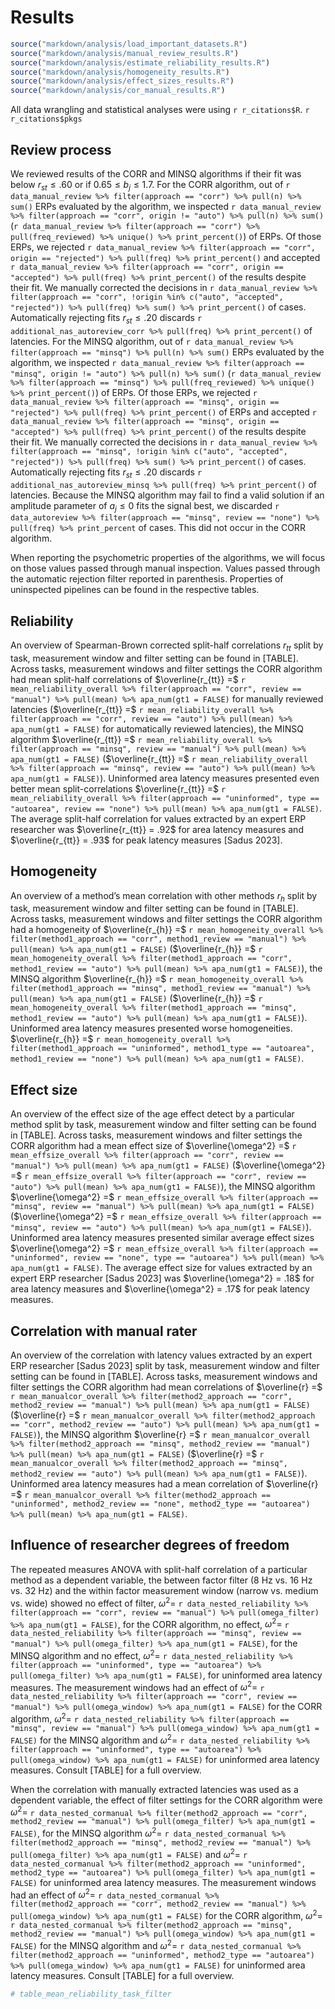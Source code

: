# Results
```r
source("markdown/analysis/load_important_datasets.R")
source("markdown/analysis/manual_review_results.R")
source("markdown/analysis/estimate_reliability_results.R")
source("markdown/analysis/homogeneity_results.R")
source("markdown/analysis/effect_sizes_results.R")
source("markdown/analysis/cor_manual_results.R")
```

All data wrangling and statistical analyses were using `r r_citations$R`. `r r_citations$pkgs`

## Review process
We reviewed results of the CORR and MINSQ algorithms if their fit was below $r_{st} \le .60$ or if $0.65 \le b_j \le 1.7$. For the CORR algorithm, out of `r data_manual_review %>% filter(approach == "corr") %>% pull(n) %>% sum()` ERPs evaluated by the algorithm, we inspected `r data_manual_review %>% filter(approach == "corr", origin != "auto") %>% pull(n) %>% sum()` (`r data_manual_review %>% filter(approach == "corr") %>% pull(freq_reviewed) %>% unique() %>% print_percent()`) of ERPs. Of those ERPs, we rejected `r data_manual_review %>% filter(approach == "corr", origin == "rejected") %>% pull(freq) %>% print_percent()` and accepted `r data_manual_review %>% filter(approach == "corr", origin == "accepted") %>% pull(freq) %>% print_percent()` of the results despite their fit. We manually corrected the decisions in `r data_manual_review %>% filter(approach == "corr", !origin %in% c("auto", "accepted", "rejected")) %>% pull(freq) %>% sum() %>% print_percent()` of cases. Automatically rejecting fits $r_{st} \le .20$ discards `r additional_nas_autoreview_corr %>% pull(freq) %>% print_percent()` of latencies. For the MINSQ algorithm, out of `r data_manual_review %>% filter(approach == "minsq") %>% pull(n) %>% sum()` ERPs evaluated by the algorithm, we inspected `r data_manual_review %>% filter(approach == "minsq", origin != "auto") %>% pull(n) %>% sum()` (`r data_manual_review %>% filter(approach == "minsq") %>% pull(freq_reviewed) %>% unique() %>% print_percent()`) of ERPs. Of those ERPs, we rejected `r data_manual_review %>% filter(approach == "minsq", origin == "rejected") %>% pull(freq) %>% print_percent()` of ERPs and accepted `r data_manual_review %>% filter(approach == "minsq", origin == "accepted") %>% pull(freq) %>% print_percent()` of the results despite their fit. We manually corrected the decisions in `r data_manual_review %>% filter(approach == "minsq", !origin %in% c("auto", "accepted", "rejected")) %>% pull(freq) %>% sum() %>% print_percent()` of cases. Automatically rejecting fits $r_{st} \le .20$ discards `r additional_nas_autoreview_minsq %>% pull(freq) %>% print_percent()` of latencies. Because the MINSQ algorithm may fail to find a valid solution if an amplitude parameter of $a_j \le 0$ fits the signal best, we discarded `r data_autoreview %>% filter(approach == "minsq", review == "none") %>% pull(freq) %>% print_percent` of cases. This did not occur in the CORR algorithm.

When reporting the psychometric properties of the algorithms, we will focus on those values passed through manual inspection. Values passed through the automatic rejection filter reported in parenthesis. Properties of uninspected pipelines can be found in the respective tables.

## Reliability
An overview of Spearman-Brown corrected split-half correlations $r_{tt}$ split by task, measurement window and filter setting can be found in [TABLE]. Across tasks, measurement windows and filter settings the CORR algorithm had mean split-half correlations of $\overline{r_{tt}} =$ `r mean_reliability_overall %>% filter(approach == "corr", review == "manual") %>% pull(mean) %>% apa_num(gt1 = FALSE)` for manually reviewed latencies ($\overline{r_{tt}} =$ `r mean_reliability_overall %>% filter(approach == "corr", review == "auto") %>% pull(mean) %>% apa_num(gt1 = FALSE)` for automatically reviewed latencies), the MINSQ algorithm $\overline{r_{tt}} =$ `r mean_reliability_overall %>% filter(approach == "minsq", review == "manual") %>% pull(mean) %>% apa_num(gt1 = FALSE)` ($\overline{r_{tt}} =$ `r mean_reliability_overall %>% filter(approach == "minsq", review == "auto") %>% pull(mean) %>% apa_num(gt1 = FALSE)`). Uninformed area latency measures presented even better mean split-correlations $\overline{r_{tt}} =$ `r mean_reliability_overall %>% filter(approach == "uninformed", type == "autoarea", review == "none") %>% pull(mean) %>% apa_num(gt1 = FALSE)`. The average split-half correlation for values extracted by an expert ERP researcher was $\overline{r_{tt}} = .92$ for area latency measures and $\overline{r_{tt}} = .93$ for peak latency measures [Sadus 2023].
<!-- Here, I looked at the table 3 in Sadus et al. 2023, averaging values for 8Hz, 16Hz and 32Hz condition -->

## Homogeneity
An overview of a method's mean correlation with other methods $r_h$ split by task, measurement window and filter setting can be found in [TABLE]. Across tasks, measurement windows and filter settings the CORR algorithm had a homogeneity of $\overline{r_{h}} =$ `r mean_homogeneity_overall %>% filter(method1_approach == "corr", method1_review == "manual") %>% pull(mean) %>% apa_num(gt1 = FALSE)` ($\overline{r_{h}} =$ `r mean_homogeneity_overall %>% filter(method1_approach == "corr", method1_review == "auto") %>% pull(mean) %>% apa_num(gt1 = FALSE)`), the MINSQ algorithm $\overline{r_{h}} =$ `r mean_homogeneity_overall %>% filter(method1_approach == "minsq", method1_review == "manual") %>% pull(mean) %>% apa_num(gt1 = FALSE)` ($\overline{r_{h}} =$ `r mean_homogeneity_overall %>% filter(method1_approach == "minsq", method1_review == "auto") %>% pull(mean) %>% apa_num(gt1 = FALSE)`). Uninformed area latency measures presented worse homogeneities. $\overline{r_{h}} =$ `r mean_homogeneity_overall %>% filter(method1_approach == "uninformed", method1_type == "autoarea", method1_review == "none") %>% pull(mean) %>% apa_num(gt1 = FALSE)`.

## Effect size
An overview of the effect size of the age effect detect by a particular method split by task, measurement window and filter setting can be found in [TABLE]. Across tasks, measurement windows and filter settings the CORR algorithm had a mean effect size of $\overline{\omega^2} =$ `r mean_effsize_overall %>% filter(approach == "corr", review == "manual") %>% pull(mean) %>% apa_num(gt1 = FALSE)` ($\overline{\omega^2} =$ `r mean_effsize_overall %>% filter(approach == "corr", review == "auto") %>% pull(mean) %>% apa_num(gt1 = FALSE)`), the MINSQ algorithm $\overline{\omega^2} =$ `r mean_effsize_overall %>% filter(approach == "minsq", review == "manual") %>% pull(mean) %>% apa_num(gt1 = FALSE)` ($\overline{\omega^2} =$ `r mean_effsize_overall %>% filter(approach == "minsq", review == "auto") %>% pull(mean) %>% apa_num(gt1 = FALSE)`). Uninformed area latency measures presented similar average effect sizes $\overline{\omega^2} =$ `r mean_effsize_overall %>% filter(approach == "uninformed", review == "none", type == "autoarea") %>% pull(mean) %>% apa_num(gt1 = FALSE)`. The average effect size for values extracted by an expert ERP researcher [Sadus 2023] was $\overline{\omega^2} = .18$ for area latency measures and $\overline{\omega^2} = .17$ for peak latency measures.
<!-- Here, I looked at the table 3 in Sadus et al. 2023, averaging values for 8Hz, 16Hz and 32Hz condition -->

## Correlation with manual rater
An overview of the correlation with latency values extracted by an expert ERP researcher [Sadus 2023] split by task, measurement window and filter setting can be found in [TABLE]. Across tasks, measurement windows and filter settings the CORR algorithm had mean correlations of $\overline{r} =$ `r mean_manualcor_overall %>% filter(method2_approach == "corr", method2_review == "manual") %>% pull(mean) %>% apa_num(gt1 = FALSE)` ($\overline{r} =$ `r mean_manualcor_overall %>% filter(method2_approach == "corr", method2_review == "auto") %>% pull(mean) %>% apa_num(gt1 = FALSE)`), the MINSQ algorithm $\overline{r} =$ `r mean_manualcor_overall %>% filter(method2_approach == "minsq", method2_review == "manual") %>% pull(mean) %>% apa_num(gt1 = FALSE)` ($\overline{r} =$ `r mean_manualcor_overall %>% filter(method2_approach == "minsq", method2_review == "auto") %>% pull(mean) %>% apa_num(gt1 = FALSE)`). Uninformed area latency measures had a mean correlation of $\overline{r} =$ `r mean_manualcor_overall %>% filter(method2_approach == "uninformed", method2_review == "none", method2_type == "autoarea") %>% pull(mean) %>% apa_num(gt1 = FALSE)`.

## Influence of researcher degrees of freedom
The repeated measures ANOVA with split-half correlation of a particular method as a dependent variable, the between factor filter (8 Hz vs. 16 Hz vs. 32 Hz) and the within factor measurement window (narrow vs. medium vs. wide) showed no effect of filter, $\omega^2 =$ `r data_nested_reliability %>% filter(approach == "corr", review == "manual") %>% pull(omega_filter) %>% apa_num(gt1 = FALSE)`, for the CORR algorithm, no effect, $\omega^2 =$ `r data_nested_reliability %>% filter(approach == "minsq", review == "manual") %>% pull(omega_filter) %>% apa_num(gt1 = FALSE)`, for the MINSQ algorithm and no effect, $\omega^2 =$ `r data_nested_reliability %>% filter(approach == "uninformed", type == "autoarea") %>% pull(omega_filter) %>% apa_num(gt1 = FALSE)`, for uninformed area latency measures. The measurement windows had an effect of $\omega^2 =$ `r data_nested_reliability %>% filter(approach == "corr", review == "manual") %>% pull(omega_window) %>% apa_num(gt1 = FALSE)` for the CORR algorithm, $\omega^2 =$ `r data_nested_reliability %>% filter(approach == "minsq", review == "manual") %>% pull(omega_window) %>% apa_num(gt1 = FALSE)` for the MINSQ algorithm and $\omega^2 =$ `r data_nested_reliability %>% filter(approach == "uninformed", type == "autoarea") %>% pull(omega_window) %>% apa_num(gt1 = FALSE)` for uninformed area latency measures. Consult [TABLE] for a full overview.

When the correlation with manually extracted latencies was used as a dependent variable, the effect of filter settings for the CORR algorithm were $\omega^2 =$ `r data_nested_cormanual %>% filter(method2_approach == "corr", method2_review == "manual") %>% pull(omega_filter) %>% apa_num(gt1 = FALSE)`, for the MINSQ algorithm $\omega^2 =$ `r data_nested_cormanual %>% filter(method2_approach == "minsq", method2_review == "manual") %>% pull(omega_filter) %>% apa_num(gt1 = FALSE)` and $\omega^2 =$ `r data_nested_cormanual %>% filter(method2_approach == "uninformed", method2_type == "autoarea") %>% pull(omega_filter) %>% apa_num(gt1 = FALSE)` for uninformed area latency measures. The measurement windows had an effect of $\omega^2 =$ `r data_nested_cormanual %>% filter(method2_approach == "corr", method2_review == "manual") %>% pull(omega_window) %>% apa_num(gt1 = FALSE)` for the CORR algorithm, $\omega^2 =$ `r data_nested_cormanual %>% filter(method2_approach == "minsq", method2_review == "manual") %>% pull(omega_window) %>% apa_num(gt1 = FALSE)` for the MINSQ algorithm and $\omega^2 =$ `r data_nested_cormanual %>% filter(method2_approach == "uninformed", method2_type == "autoarea") %>% pull(omega_window) %>% apa_num(gt1 = FALSE)` for uninformed area latency measures. Consult [TABLE] for a full overview.

```r
# table_mean_reliability_task_filter
```

